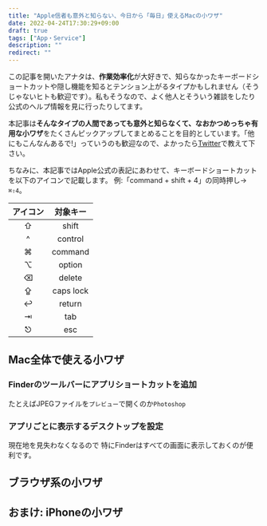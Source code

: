 ```yaml
---
title: "Apple信者も意外と知らない、今日から「毎日」使えるMacの小ワザ"
date: 2022-04-24T17:30:29+09:00
draft: true
tags: ["App・Service"]
description: ""
redirect: ""
---
```


この記事を開いたアナタは、**作業効率化**が大好きで、知らなかったキーボードショートカットや隠し機能を知るとテンション上がるタイプかもしれません（そうじゃないヒトも歓迎です）。私もそうなので、よく他人とそういう雑談をしたり公式のヘルプ情報を見に行ったりしてます。

本記事は<b>そんなタイプの人間であっても意外と知らなくて、なおかつめっちゃ有用な小ワザ</b>をたくさんピックアップしてまとめることを目的としています。「他にもこんなんあるで!」っていうのも歓迎なので、よかったら[Twitter](https://twitter.com/psephopaiktes)で教えて下さい。

ちなみに、本記事ではApple公式の表記にあわせて、キーボードショートカットを以下のアイコンで記載します。 例:「command + shift + 4」の同時押し→ `⌘⇧4`。

アイコン | 対象キー
:--:|:--:
⇧ | shift
^ | control
⌘ | command
⌥ | option
⌫ | delete
⇪ | caps lock
↩︎ | return
⇥ | tab
⎋ | esc

## Mac全体で使える小ワザ

### Finderのツールバーにアプリショートカットを追加
たとえばJPEGファイルを`プレビュー`で開くのか`Photoshop`

### アプリごとに表示するデスクトップを設定
現在地を見失わなくなるので
特にFinderはすべての画面に表示しておくのが便利です。

## ブラウザ系の小ワザ

## おまけ: iPhoneの小ワザ
